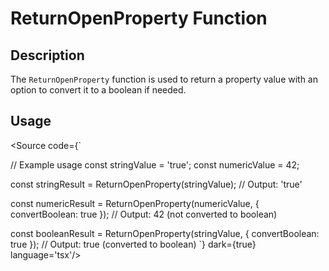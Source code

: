 
<Meta title='Utils/Misc/returnOpenProperty' />

# ReturnOpenProperty Function
## Description

The `ReturnOpenProperty` function is used to return a property value with an option to convert it to a boolean if needed.

## Usage

<Source code={`

// Example usage
const stringValue = 'true';
const numericValue = 42;

const stringResult = ReturnOpenProperty(stringValue);
// Output: 'true'

const numericResult = ReturnOpenProperty(numericValue, { convertBoolean: true });
// Output: 42 (not converted to boolean)

const booleanResult = ReturnOpenProperty(stringValue, { convertBoolean: true });
// Output: true (converted to boolean)
`} dark={true} language='tsx'/>
